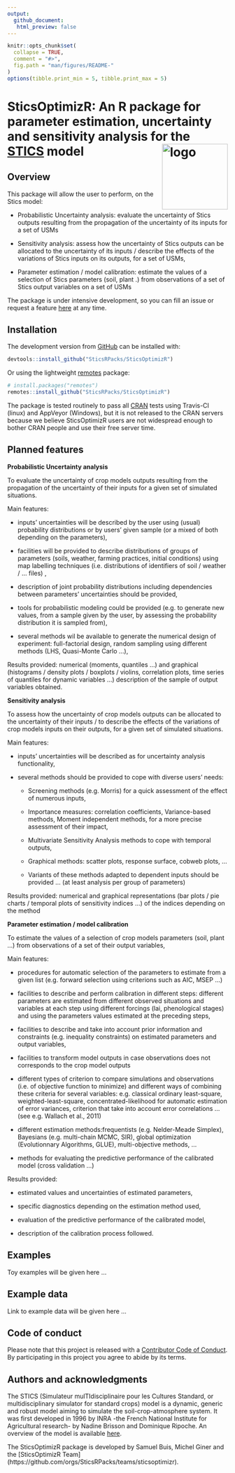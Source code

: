 ```yaml
---
output:
  github_document:
   html_preview: false
---
```


  <!-- README.md is generated from README.Rmd. Please edit that file -->

```r
knitr::opts_chunk$set(
  collapse = TRUE,
  comment = "#>",
  fig.path = "man/figures/README-"
)
options(tibble.print_min = 5, tibble.print_max = 5)
```
  
# SticsOptimizR: An R package for parameter estimation, uncertainty and sensitivity analysis for the [STICS](https://www6.paca.inra.fr/stics_eng/) model <img src="man/figures/logo.png" alt="logo" width="150" align="right" />

## Overview

This package will allow the user to perform, on the Stics model: 

* Probabilistic Uncertainty analysis: evaluate the uncertainty of Stics outputs resulting from the propagation of the uncertainty of its inputs for a set of USMs  

* Sensitivity analysis: assess how the uncertainty of Stics outputs can be allocated to the uncertainty of its inputs / describe the effects of the variations of Stics inputs on its outputs, for a set of USMs, 

* Parameter estimation / model calibration: estimate the values of a selection of Stics parameters (soil, plant .) from observations of a set of Stics output variables on a set of USMs  

The package is under intensive development, so you can fill an issue or request a feature [here](https://github.com/SticsRPacks/SticsOptimizR/issues ) at any time. 


## Installation

The development version from [GitHub](https://github.com/) can be installed with:

``` r
devtools::install_github("SticsRPacks/SticsOptimizR")
```
Or using the lightweight [remotes](https://github.com/r-lib/remotes#readme) package: 

``` r
# install.packages("remotes")
remotes::install_github("SticsRPacks/SticsOptimizR")
```
The package is tested routinely to pass all [CRAN](https://CRAN.R-project.org) tests using Travis-CI (linux) and AppVeyor (Windows), but it is not released to the CRAN servers because we believe SticsOptimizR users are not widespread enough to bother CRAN people and use their free server time.

## Planned features

**Probabilistic Uncertainty analysis**

To evaluate the uncertainty of crop models outputs resulting from the propagation of the uncertainty of their inputs for a given set of simulated situations.

Main features:

* inputs’ uncertainties will be described by the user using (usual) probability distributions or by users’ given sample (or a mixed of both depending on the parameters), 

* facilities will be provided to describe distributions of groups of parameters (soils, weather, farming practices, initial conditions) using map labelling techniques (i.e. distributions of identifiers of soil / weather / … files) ,

* description of joint probability distributions including dependencies between parameters’ uncertainties should be provided,

* tools for probabilistic modeling could be provided (e.g. to generate new values, from a sample given by the user, by assessing the probability distribution it is sampled from),

* several methods wil be available to generate the numerical design of experiment: full-factorial design, random sampling using different methods (LHS, Quasi-Monte Carlo …),

Results provided: numerical (moments, quantiles …) and graphical (histograms / density plots / boxplots / violins, correlation plots, time series of quantiles for dynamic variables …) description of the sample of output variables obtained. 

**Sensitivity analysis**

To assess how the uncertainty of crop models outputs can be allocated to the uncertainty of their inputs /  to describe the effects of the variations of crop models inputs on their outputs, for a given set of simulated situations.

Main features:

* inputs’ uncertainties will be described as for uncertainty analysis functionality,

* several methods should be provided to cope with diverse users’ needs: 

  * Screening methods (e.g. Morris) for a quick assessment of the effect of numerous inputs, 

  * Importance measures: correlation coefficients, Variance-based methods, Moment independent methods, for a more precise assessment of their impact, 

  * Multivariate Sensitivity Analysis methods to cope with temporal outputs, 

  * Graphical methods: scatter plots, response surface, cobweb plots, …

  * Variants of these methods adapted to dependent inputs should be provided … (at least analysis per group of parameters) 

Results provided: numerical and graphical representations (bar plots / pie charts / temporal plots of sensitivity indices …) of the indices depending on the method

**Parameter estimation / model calibration**

To estimate the values of a selection of crop models parameters (soil, plant …) from observations of a set of their output variables, 

Main features:

* procedures for automatic selection of the parameters to estimate from a given list (e.g. forward selection using criterions such as AIC, MSEP …)

* facilities to describe and perform calibration in different steps: different parameters are estimated from different observed situations and variables at each step using different forcings (lai, phenological stages) and using the parameters values estimated at the preceding steps,

* facilities to describe and take into account prior information and constraints (e.g. inequality constraints) on estimated parameters and output variables,

*	facilities to transform model outputs in case observations does not corresponds to the crop model outputs

*	different types of criterion to compare simulations and observations (i.e. of objective function to minimize) and different ways of combining these criteria for several variables: e.g. classical ordinary least-square, weighted-least-square, concentrated-likelihood for automatic estimation of error variances, criterion that take into account error correlations … (see e.g. Wallach et al., 2011)

*	different estimation methods:frequentists (e.g. Nelder-Meade Simplex), Bayesians (e.g. multi-chain MCMC, SIR), global optimization (Evolutionnary Algorithms, GLUE), multi-objective methods,	…

* methods for evaluating the predictive performance of the calibrated model (cross validation …)

Results provided: 

*	estimated values and uncertainties of estimated parameters, 

*	specific diagnostics depending on the estimation method used,

*	evaluation of the predictive performance of the calibrated model, 

*	description of the calibration process followed.


## Examples

Toy examples will be given here ...

## Example data

Link to example data will be given here ...

## Code of conduct

Please note that this project is released with a [Contributor Code of Conduct](CODE_OF_CONDUCT.md). By participating in this project you agree to abide by its terms.

## Authors and acknowledgments

The STICS (Simulateur mulTIdisciplinaire pour les Cultures Standard, or multidisciplinary simulator for standard crops) model is a dynamic, generic and robust model aiming to simulate the soil-crop-atmosphere system. It was first developed in 1996 by INRA -the French National Institute for Agricultural research-  by Nadine Brisson and Dominique Ripoche. An overview of the model is available [here](https://www6.paca.inra.fr/stics_eng/About-us/Stics-model-overview).

The SticsOptimizR package is developed by Samuel Buis, Michel Giner and the [SticsOptimizR Team] (https://github.com/orgs/SticsRPacks/teams/sticsoptimizr).
